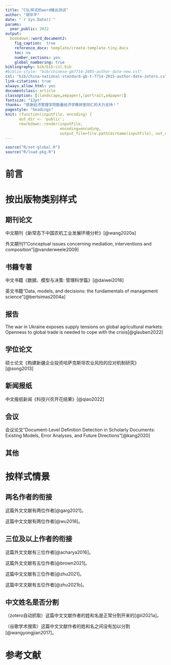 ```yaml
---
title: "CSL样式的word输出测试"
author: "胡华平"
date: "`r Sys.Date()`"
params:
  year_public: 2022
output: 
  bookdown::word_document2: 
    fig_caption:  true
    reference_docx: template/create-template-tiny.docx
    toc: no
    number_sections: yes
    global_numbering: true
bibliography: bib/bib-csl.bib
#biblio-style: "bib/chinese-gb7714-2005-author-date-new.csl"
csl: "bib/china-national-standard-gb-t-7714-2015-author-date-zotero.csl"
link-citations: true
always_allow_html: yes
documentclass: article
classoption: [(landscape,a4paper),(portrait,a4paper)]
fontsize: "12pt"
thanks: "感谢经济管理学院数量经济学教研室同仁的大力支持！"
pagestyle: "headings"
knit: (function(inputFile, encoding) { 
      out_dir <- 'public';
      rmarkdown::render(inputFile,
                        encoding=encoding, 
                        output_file=file.path(dirname(inputFile), out_dir, 'bib-word-output.docx')) })
---
```




```r
source("R/set-global.R")
source("R/load-pkg.R")
```

# 前言

# 按出版物类别样式

## 期刊论文

中文期刊《新常态下中国农机工业发展环境分析》[@wang2020a]

外文期刊1“Conceptual issues concerning mediation, interventions and composition”[@vanderweele2009]

## 书籍专著

中文书籍《数据、模型与决策: 管理科学篇》[@daiwei2018]

英文书籍“Data, models, and decisions: the fundamentals of management science”[@bertsimas2004a]

## 报告

The war in Ukraine exposes supply tensions on global agricultural markets: Openness to global trade is needed to cope with the crisis[@glauben2022]

## 学位论文

硕士论文《构建新疆企业投资哈萨克斯坦农业风险的应对机制研究》[@song2013]

## 新闻报纸

中文报纸新闻《科技兴农开花结果》[@qiao2022]

## 会议

会议论文"Document-Level Definition Detection in Scholarly Documents: Existing Models, Error Analyses, and Future Directions"[@kang2020]

## 其他

# 按样式情景

## 两名作者的衔接

这篇外文文献有两位作者[@garg2021]。

这篇中文文献有两位作者[@wu2018]。

## 三位及以上作者的衔接

这篇外文文献有三位作者[@acharya2016]。

这篇外文文献有五位作者[@brown2021]。

这篇中文文献有三位作者[@zhu2021]。

这篇中文文献有五位作者[@zhu2021b]。

## 中文姓名是否分割

（zotero自动抓取）这篇中文文献作者的姓和名是正常分割开来的[@li2021a]。

（谷歌学术搜索）这篇中文文献作者的姓和名之间没有加以分割[@wangyongjian2017]。



# 参考文献{-}

